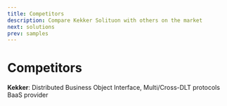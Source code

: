 ```yaml
---
title: Competitors
description: Compare Kekker Solituon with others on the market
next: solutions
prev: samples
---
```



# Competitors

**Kekker**: Distributed Business Object Interface, Multi/Cross-DLT protocols BaaS provider

<CompetitorsContent />
